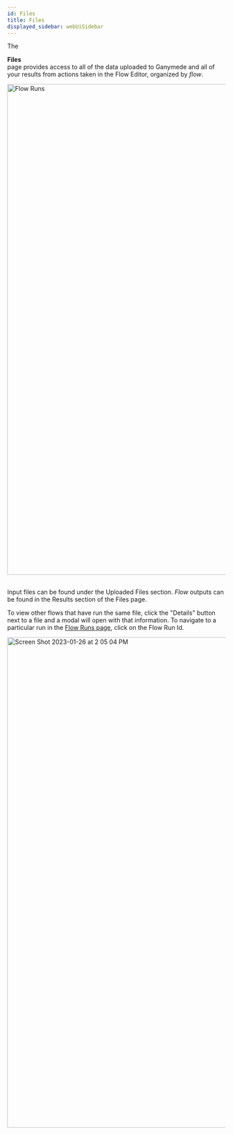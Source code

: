 ```yaml
---
id: Files
title: Files
displayed_sidebar: webUiSidebar
---
```



The <div className="button purple_button"><FolderOutlined /> **Files**</div> page provides access to all of the data uploaded to Ganymede and all of your results from actions taken in the Flow Editor, organized by _flow_.

<img width="1132" alt="Flow Runs" src="https://user-images.githubusercontent.com/46538575/214944025-3eddbeae-2b38-4679-8f77-6c46a5894989.png" />
&nbsp;

Input files can be found under the Uploaded Files section.   _Flow_ outputs can be found in the Results section of the Files page.

To view other flows that have run the same file, click the "Details" button next to a file and a modal will open with that information. 
To navigate to a particular run in the [Flow Runs page](FlowRuns.mdx), click on the Flow Run Id.

<img width="1131" alt="Screen Shot 2023-01-26 at 2 05 04 PM" src="https://user-images.githubusercontent.com/46538575/214939130-a744752f-c03c-4581-a0b7-001d87b04cd7.png" />
